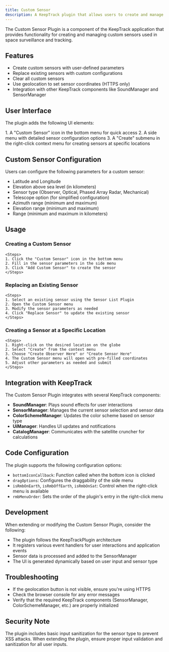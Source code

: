 ```yaml
---
title: Custom Sensor
description: A KeepTrack plugin that allows users to create and manage custom sensors for space surveillance and tracking.
---
```


The Custom Sensor Plugin is a component of the KeepTrack application that provides functionality for creating and managing custom sensors used in space surveillance and tracking.

## Features

- Create custom sensors with user-defined parameters
- Replace existing sensors with custom configurations
- Clear all custom sensors
- Use geolocation to set sensor coordinates (HTTPS only)
- Integration with other KeepTrack components like SoundManager and SensorManager

## User Interface

The plugin adds the following UI elements:

<Steps>
1. A "Custom Sensor" icon in the bottom menu for quick access
2. A side menu with detailed sensor configuration options
3. A "Create" submenu in the right-click context menu for creating sensors at specific locations
</Steps>

## Custom Sensor Configuration

Users can configure the following parameters for a custom sensor:

- Latitude and Longitude
- Elevation above sea level (in kilometers)
- Sensor type (Observer, Optical, Phased Array Radar, Mechanical)
- Telescope option (for simplified configuration)
- Azimuth range (minimum and maximum)
- Elevation range (minimum and maximum)
- Range (minimum and maximum in kilometers)

## Usage

  ### Creating a Custom Sensor
    <Steps>
    1. Click the "Custom Sensor" icon in the bottom menu
    2. Fill in the sensor parameters in the side menu
    3. Click "Add Custom Sensor" to create the sensor
    </Steps>
  ### Replacing an Existing Sensor
    <Steps>
    1. Select an existing sensor using the Sensor List Plugin
    2. Open the Custom Sensor menu
    3. Modify the sensor parameters as needed
    4. Click "Replace Sensor" to update the existing sensor
    </Steps>
  ### Creating a Sensor at a Specific Location
    <Steps>
    1. Right-click on the desired location on the globe
    2. Select "Create" from the context menu
    3. Choose "Create Observer Here" or "Create Sensor Here"
    4. The Custom Sensor menu will open with pre-filled coordinates
    5. Adjust other parameters as needed and submit
    </Steps>

## Integration with KeepTrack

The Custom Sensor Plugin integrates with several KeepTrack components:

- **SoundManager**: Plays sound effects for user interactions
- **SensorManager**: Manages the current sensor selection and sensor data
- **ColorSchemeManager**: Updates the color scheme based on sensor type
- **UiManager**: Handles UI updates and notifications
- **CatalogManager**: Communicates with the satellite cruncher for calculations

## Code Configuration

The plugin supports the following configuration options:

- `bottomIconCallback`: Function called when the bottom icon is clicked
- `dragOptions`: Configures the draggability of the side menu
- `isRmbOnEarth`, `isRmbOffEarth`, `isRmbOnSat`: Control when the right-click menu is available
- `rmbMenuOrder`: Sets the order of the plugin's entry in the right-click menu

## Development

When extending or modifying the Custom Sensor Plugin, consider the following:

- The plugin follows the KeepTrackPlugin architecture
- It registers various event handlers for user interactions and application events
- Sensor data is processed and added to the SensorManager
- The UI is generated dynamically based on user input and sensor type

## Troubleshooting

- If the geolocation button is not visible, ensure you're using HTTPS
- Check the browser console for any error messages
- Verify that the required KeepTrack components (SensorManager, ColorSchemeManager, etc.) are properly initialized

## Security Note

The plugin includes basic input sanitization for the sensor type to prevent XSS attacks. When extending the plugin, ensure proper input validation and sanitization for all user inputs.